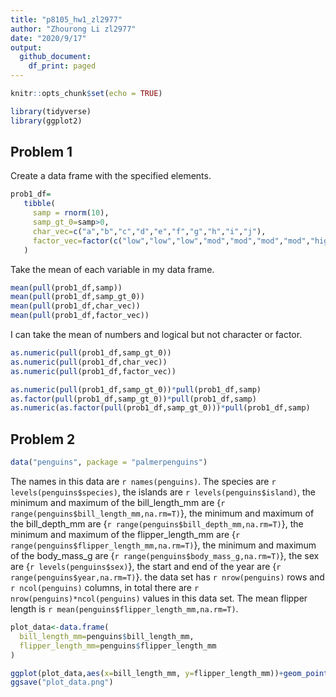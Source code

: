 ```yaml
---
title: "p8105_hw1_zl2977"
author: "Zhourong Li zl2977"
date: "2020/9/17"
output:
  github_document:
    df_print: paged
---
```



```r
knitr::opts_chunk$set(echo = TRUE)
```

```r
library(tidyverse)
library(ggplot2)
```

## Problem 1

Create a data frame with the specified elements.

```r

prob1_df=
   tibble(
     samp = rnorm(10),
     samp_gt_0=samp>0,
     char_vec=c("a","b","c","d","e","f","g","h","i","j"),
     factor_vec=factor(c("low","low","low","mod","mod","mod","mod","high","high","high"))
   )
```
Take the mean of each variable in my data frame.

```r
mean(pull(prob1_df,samp))
mean(pull(prob1_df,samp_gt_0))
mean(pull(prob1_df,char_vec))
mean(pull(prob1_df,factor_vec))
```
I can take the mean of numbers and logical but not character or factor.

```r
as.numeric(pull(prob1_df,samp_gt_0))
as.numeric(pull(prob1_df,char_vec))
as.numeric(pull(prob1_df,factor_vec))
```
```r
as.numeric(pull(prob1_df,samp_gt_0))*pull(prob1_df,samp)
as.factor(pull(prob1_df,samp_gt_0))*pull(prob1_df,samp)
as.numeric(as.factor(pull(prob1_df,samp_gt_0)))*pull(prob1_df,samp)

```



## Problem 2

```r
data("penguins", package = "palmerpenguins")

```

The names in this data are `r names(penguins)`. The species are `r levels(penguins$species)`, the islands are `r levels(penguins$island)`, the minimum and maximum  of the bill_length_mm are {`r range(penguins$bill_length_mm,na.rm=T)`}, the minimum and maximum  of the bill_depth_mm are {`r range(penguins$bill_depth_mm,na.rm=T)`}, the minimum and maximum  of the flipper_length_mm are {`r range(penguins$flipper_length_mm,na.rm=T)`}, the minimum and maximum  of the body_mass_g are {`r range(penguins$body_mass_g,na.rm=T)`}, the sex are {`r levels(penguins$sex)`}, the start and end  of the year are {`r range(penguins$year,na.rm=T)`}. the data set has `r nrow(penguins)` rows and `r ncol(penguins)` columns, in total there are `r nrow(penguins)*ncol(penguins)` values in this data set. The mean flipper length is `r mean(penguins$flipper_length_mm,na.rm=T)`.

```r

plot_data<-data.frame(
  bill_length_mm=penguins$bill_length_mm,
  flipper_length_mm=penguins$flipper_length_mm
)

ggplot(plot_data,aes(x=bill_length_mm, y=flipper_length_mm))+geom_point(size=2,shape=19, color="blue")
ggsave("plot_data.png")
```